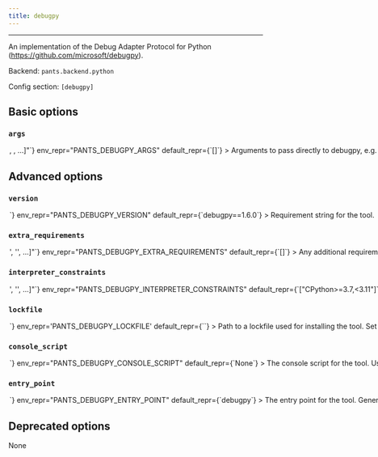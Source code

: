 ```yaml
---
title: debugpy
---
```



---

An implementation of the Debug Adapter Protocol for Python (https://github.com/microsoft/debugpy).

Backend: <span className="color--primary">`pants.backend.python`</span>

Config section: <span className="color--primary">`[debugpy]`</span>

<span className={styles.options}>

## Basic options

### `args`

<Option
  cli_repr={`--debugpy-args="[<shell_str>, <shell_str>, ...]"`}
  env_repr="PANTS_DEBUGPY_ARGS"
  default_repr={`[]`}
>

Arguments to pass directly to debugpy, e.g.
`--debugpy-args='--log-to-stderr'`.

</Option>

## Advanced options

### `version`

<Option
  cli_repr={`--debugpy-version=<str>`}
  env_repr="PANTS_DEBUGPY_VERSION"
  default_repr={`debugpy==1.6.0`}
>

Requirement string for the tool.

</Option>

### `extra_requirements`

<Option
  cli_repr={`--debugpy-extra-requirements="['<str>', '<str>', ...]"`}
  env_repr="PANTS_DEBUGPY_EXTRA_REQUIREMENTS"
  default_repr={`[]`}
>

Any additional requirement strings to use with the tool. This is useful if the
tool allows you to install plugins or if you need to constrain a dependency to
a certain version.

</Option>

### `interpreter_constraints`

<Option
  cli_repr={`--debugpy-interpreter-constraints="['<str>', '<str>', ...]"`}
  env_repr="PANTS_DEBUGPY_INTERPRETER_CONSTRAINTS"
  default_repr={`["CPython>=3.7,<3.11"]`}
>

Python interpreter constraints for this tool.

</Option>

### `lockfile`

<Option
  cli_repr={`--debugpy-lockfile=<str>`}
  env_repr='PANTS_DEBUGPY_LOCKFILE'
  default_repr={`<default>`}
>

Path to a lockfile used for installing the tool.

Set to the string `<default>` to use a lockfile provided by Pants, so long as you have not changed the `--version` and `--extra-requirements` options, and the tool&#x27;s interpreter constraints are compatible with the default. Pants will error or warn if the lockfile is not compatible (controlled by `[python].invalid_lockfile_behavior`). See https://github.com/pantsbuild/pants/blob/release_2.13.1/src/python/pants/backend/python/subsystems/debugpy.lock for the default lockfile contents.

Set to the string `<none>` to opt out of using a lockfile. We do not recommend this, though, as lockfiles are essential for reproducible builds.

To use a custom lockfile, set this option to a file path relative to the build root, then run `/home/josh/work/scie-pants/dist/scie-pants-linux-x86_64 generate-lockfiles --resolve=debugpy`.

As explained at https://www.pantsbuild.org/v2.13/docs/python-third-party-dependencies, lockfile generation via `generate-lockfiles` does not always work and you may want to manually generate the lockfile. You will want to set `[python].invalid_lockfile_behavior = 'ignore'` so that Pants does not complain about missing lockfile headers.

</Option>

### `console_script`

<Option
  cli_repr={`--debugpy-console-script=<str>`}
  env_repr="PANTS_DEBUGPY_CONSOLE_SCRIPT"
  default_repr={`None`}
>

The console script for the tool. Using this option is generally preferable to
(and mutually exclusive with) specifying an --entry-point since console script
names have a higher expectation of staying stable across releases of the tool.
Usually, you will not want to change this from the default.

</Option>

### `entry_point`

<Option
  cli_repr={`--debugpy-entry-point=<str>`}
  env_repr="PANTS_DEBUGPY_ENTRY_POINT"
  default_repr={`debugpy`}
>

The entry point for the tool. Generally you only want to use this option if
the tool does not offer a --console-script (which this option is mutually
exclusive with). Usually, you will not want to change this from the default.

</Option>

## Deprecated options

None

</span>
